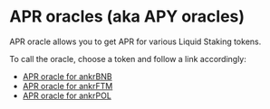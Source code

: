 # APR oracles (aka APY oracles)

APR oracle allows you to get APR for various Liquid Staking tokens.

To call the oracle, choose a token and follow a link accordingly:
* [APR oracle for ankrBNB](/staking-for-developers/smart-contract-api/bnb-api/#get-apr)
* [APR oracle for ankrFTM](/staking-for-developers/smart-contract-api/ftm-api/#get-apr)
* [APR oracle for ankrPOL](/staking-for-developers/smart-contract-api/pol-api/#get-apr)